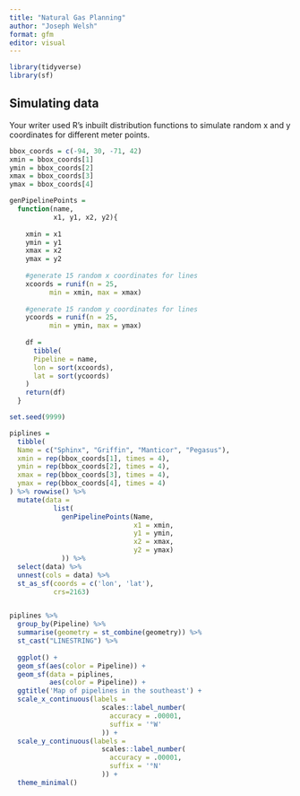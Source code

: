 ```yaml
---
title: "Natural Gas Planning"
author: "Joseph Welsh"
format: gfm
editor: visual
---
```


```r
library(tidyverse)
library(sf)
```


## Simulating data

Your writer used R's inbuilt distribution functions to simulate random x and y coordinates for different meter points.

```r

bbox_coords = c(-94, 30, -71, 42)
xmin = bbox_coords[1]
ymin = bbox_coords[2]
xmax = bbox_coords[3]
ymax = bbox_coords[4]

genPipelinePoints = 
  function(name, 
           x1, y1, x2, y2){
    
    xmin = x1
    ymin = y1
    xmax = x2
    ymax = y2
    
    #generate 15 random x coordinates for lines
    xcoords = runif(n = 25, 
          min = xmin, max = xmax)
    
    #generate 15 random y coordinates for lines
    ycoords = runif(n = 25, 
          min = ymin, max = ymax)
    
    df = 
      tibble(
      Pipeline = name,
      lon = sort(xcoords),
      lat = sort(ycoords)
    )
    return(df)
  }

```


```r
set.seed(9999)

piplines = 
  tibble(
  Name = c("Sphinx", "Griffin", "Manticor", "Pegasus"), 
  xmin = rep(bbox_coords[1], times = 4),
  ymin = rep(bbox_coords[2], times = 4),
  xmax = rep(bbox_coords[3], times = 4),
  ymax = rep(bbox_coords[4], times = 4)
) %>% rowwise() %>% 
  mutate(data = 
           list(
             genPipelinePoints(Name,
                               x1 = xmin,
                               y1 = ymin,
                               x2 = xmax,
                               y2 = ymax)
             )) %>% 
  select(data) %>% 
  unnest(cols = data) %>% 
  st_as_sf(coords = c('lon', 'lat'),
           crs=2163)


piplines %>% 
  group_by(Pipeline) %>% 
  summarise(geometry = st_combine(geometry)) %>%
  st_cast("LINESTRING") %>% 
  
  ggplot() +
  geom_sf(aes(color = Pipeline)) + 
  geom_sf(data = piplines, 
          aes(color = Pipeline)) +
  ggtitle('Map of pipelines in the southeast') +
  scale_x_continuous(labels = 
                       scales::label_number(
                         accuracy = .00001,
                         suffix = '°W'
                       )) +
  scale_y_continuous(labels = 
                       scales::label_number(
                         accuracy = .00001,
                         suffix = '°N'
                       )) +
  theme_minimal()

```



